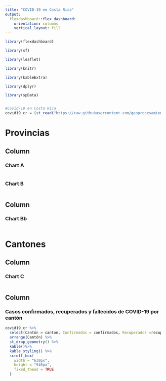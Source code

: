 ---
title: "COVID-19 en Costa Rica"
output: 
  flexdashboard::flex_dashboard:
    orientation: columns
    vertical_layout: fill
---

```{r setup, include=FALSE}
library(flexdashboard)

library(sf)

library(leaflet)

library(knitr)

library(kableExtra)

library(dplyr)

library(spData)


#Covid-19 en Costa Rica
covid19_cr = (st_read("https://raw.githubusercontent.com/geoprocesamiento-2020i/datos/master/covid19/casos/cr/cr-covid19-cantones.geojson"))

```

Provincias {data-width=500}
=======================================================================


Column {data-width=500}
-----------------------------------------------------------------------
### Chart A

```{r}
```

### Chart B

```{r}
```
Column {data-width=500}
-----------------------------------------------------------------------
### Chart Bb

```{r}
```

Cantones {data-width=500}
=======================================================================

Column {data-width=500}
-----------------------------------------------------------------------
### Chart C

```{r}
```

Column {data-width=500}
-----------------------------------------------------------------------
### Casos confirmados, recuperados y fallecidos de COVID-19 por cantón

```{r}
covid19_cr %>%
  select(Cantón = canton, Confirmados = confirmados, Recuperados =recuperados, Fallecidos = muertes)%>%
  arrange(Cantón) %>%
  st_drop_geometry() %>%
  kable()%>%
  kable_styling() %>%
  scroll_box(
    width = "630px", 
    height = "540px", 
    fixed_thead = TRUE
  )
```

